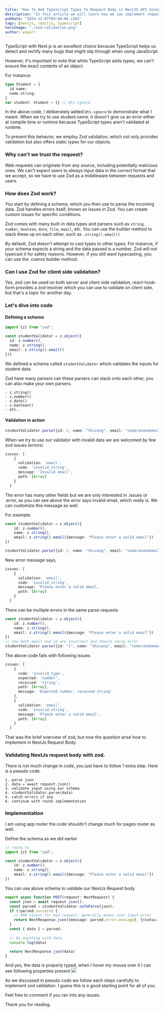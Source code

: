 ```yaml
---
title: "How To Add Typescript Types To Request Body in NextJS API Using Zod"
description: "In this article we will learn how we can implement request validation in nextjs api using zod."
pubDate: "2024-12-07T04:08:06.138Z"
tags: [nextjs, reactjs, typescript]
heroImage: "./zod-validation.png"
author: wiperr
---
```


TypeScript with Next.js is an excellent choice because TypeScript helps us detect and rectify many bugs that might slip through when using JavaScript.

However, it's important to note that while TypeScript adds types, we can't ensure the exact contents of an object.

For instance:

```ts
type Student = {
  id name;
  name string;
}
var student: Student = {} // @ts-ignore
```
In the above code, I deliberately added `@ts-ignore` to demonstrate what I meant. When we try to use student.name, it doesn't give us an error either at compile time or runtime because TypeScript types aren't validated at runtime.

To prevent this behavior, we employ Zod validation, which not only provides validation but also offers static types for our objects.

### Why can't we trust the request?
Web requests can originate from any source, including potentially malicious ones. We can't expect users to always input data in the correct format that we accept, so we have to use Zod as a middleware between requests and users.

### How does Zod work?
You start by defining a schema, which you then use to parse the incoming data. Zod handles errors itself, known as issues in Zod. You can create custom issues for specific conditions.

Zod comes with many built-in data types and parsers such as `string`, `number`, `boolean`, `date`, `file`, `email`, etc. You can use the builder method to stack these up on each other, such as `.string().email()`

By default, Zod doesn't attempt to cast types to other types. For instance, if your schema expects a string and the data passed is a number, Zod will not typecast it for safety reasons. However, if you still want typecasting, you can use the .coerce builder method.

### Can I use Zod for client side validation?
Yes, zod can be used on both server and client side validation, react-hook-form provides a zod resolver which you can use to validate on client side, but that's a topic for another day.


### Let's dive into code
#### Defining a schema
```ts
import {z} from "zod";

const studentValidator = z.object({
  id: z.number(),
  name: z.string(),
  email: z.string().email()
})t
```

We defined a schema called `studentValidator` which validates the inputs for student data.

Zod have many parsers can these parsers can stack onto each other, you can also make your own parsers.

    - z.string()
    - z.number()
    - z.date()
    - z.boolean()
    - etc..
    
#### Validation in action
```ts
studentValidator.parse({id: 1, name: "Shivang", email: "somerandomemail"})
```

When we try to use our validator with invalid data we are welcomed by few zod issues (errors)

```ts
issues: [
    {
      validation: 'email',
      code: 'invalid_string',
      message: 'Invalid email',
      path: [Array]
    }
  ]
```

The error has many other fields but we are only interested in .issues or .error, as you can see above the error says invalid email, which really is. We can customize this message as well.

For example:

```ts
const studentValidator = z.object({
    id: z.number(),
    name: z.string(),
    email: z.string().email({message: "Please enter a valid email"})
})

studentValidator.parse({id: 1, name: "Shivang", email: "somerandomemail"})
```

New error message says,

```ts
issues: [
    {
      validation: 'email',
      code: 'invalid_string',
      message: 'Please enter a valid email,
      path: [Array]
    }
  ]
```
There can be multiple errors in the same parse requests

```ts
const studentValidator = z.object({
    id: z.number(),
    name: z.string(),
    email: z.string().email({message: "Please enter a valid email"})
})
// now both email and id are incorrect and should raise error
studentValidator.parse({id: "1", name: "Shivang", email: "somerandomemail"})
```

The above code fails with following issues
```ts
issues: [
    {
      code: 'invalid_type',
      expected: 'number',
      received: 'string',
      path: [Array],
      message: 'Expected number, received string'
    },
    {
      validation: 'email',
      code: 'invalid_string',
      message: 'Please enter a valid email',
      path: [Array]
    }
  ]
```

That was the brief overview of zod, but now the question arise how to implement in NextJs Request Body.

### Validating NextJs request body with zod.
There is not much change in code, you just have to follow 1 extra step.
Here is a pseudo code.

    1. parse json
    2. data = await request.json()
    3. validate input using our schema
    4. studentValidator.parse(data)
    5. catch errors if any
    6. continue with route implementation
    
### Implementation
I am using app router the code shouldn't change much for pages router as well.

Define the schema as we did earlier

```ts
// route.ts
import {z} from "zod";

const studentValidator = z.object({
    id: z.number(),
    name: z.string(),
    email: z.string().email({message: "Please enter a valid email"})
})
```

You can use above schema to validate our NextJs Request body
```ts
export async function POST(request: NextRequest) {
  const json = await request.json();
  const parsed = studentValidator.safeParse(json);
  if (!parsed.success) {
    // 400 status for bad request, generally means user input error
    return NextResponse.json({message: parsed.error.message}, {status: 400});
  }
  const { data } = parsed;
  
  // Do anything with data
  console.log(data)

  return NextResponse.json(data)
}
```

And yes, the data is properly typed, when I hover my mouse over it I can see following properties present
![](./screenshot.webp)

As we discussed in pseudo code we follow each steps carefully to implement zod validation. I guess this is a good starting point for all of you.

Feel free to comment if you ran into any issues.

Thank you for reading.